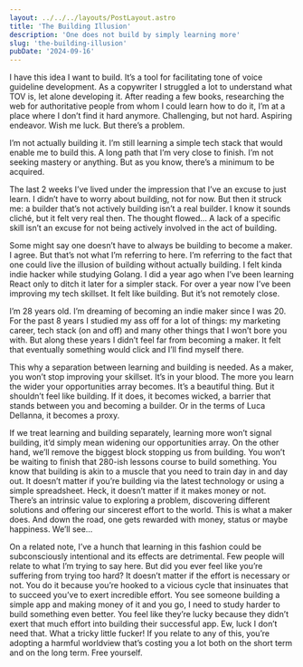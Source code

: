 ```yaml
---
layout: ../../../layouts/PostLayout.astro
title: 'The Building Illusion'
description: 'One does not build by simply learning more'
slug: 'the-building-illusion'
pubDate: '2024-09-16'
---
```


I have this idea I want to build. It’s a tool for facilitating tone of voice guideline development. As a copywriter I struggled a lot to understand what TOV is, let alone developing it. After reading a few books, researching the web for authoritative people from whom I could learn how to do it, I’m at a place where I don’t find it hard anymore. Challenging, but not hard. Aspiring endeavor. Wish me luck. But there’s a problem.

I’m not actually building it. I’m still learning a simple tech stack that would enable me to build this. A long path that I’m very close to finish. I’m not seeking mastery or anything. But as you know, there’s a minimum to be acquired.

The last 2 weeks I’ve lived under the impression that I’ve an excuse to just learn. I didn’t have to worry about building, not for now. But then it struck me: a builder that’s not actively building isn’t a real builder. I know it sounds cliché, but it felt very real then. The thought flowed… A lack of a specific skill isn’t an excuse for not being actively involved in the act of building.

Some might say one doesn’t have to always be building to become a maker. I agree. But that’s not what I’m referring to here. I’m referring to the fact that one could live the illusion of building without actually building. I felt kinda indie hacker while studying Golang. I did a year ago when I’ve been learning React only to ditch it later for a simpler stack. For over a year now I’ve been improving my tech skillset. It felt like building. But it’s not remotely close.

I’m 28 years old. I’m dreaming of becoming an indie maker since I was 20. For the past 8 years I studied my ass off for a lot of things: my marketing career, tech stack (on and off) and many other things that I won’t bore you with. But along these years I didn’t feel far from becoming a maker. It felt that eventually something would click and I’ll find myself there.

This why a separation between learning and building is needed. As a maker, you won’t stop improving your skillset. It’s in your blood. The more you learn the wider your opportunities array becomes. It’s a beautiful thing. But it shouldn’t feel like building. If it does, it becomes wicked, a barrier that stands between you and becoming a builder. Or in the terms of Luca Dellanna, it becomes a proxy.

If we treat learning and building separately, learning more won’t signal building, it’d simply mean widening our opportunities array. On the other hand, we’ll remove the biggest block stopping us from building. You won’t be waiting to finish that 280-ish lessons course to build something. You know that building is akin to a muscle that you need to train day in and day out. It doesn’t matter if you’re building via the latest technology or using a simple spreadsheet. Heck, it doesn’t matter if it makes money or not. There’s an intrinsic value to exploring a problem, discovering different solutions and offering our sincerest effort to the world. This is what a maker does. And down the road, one gets rewarded with money, status or maybe happiness. We’ll see…

On a related note, I’ve a hunch that learning in this fashion could be subconsciously intentional and its effects are detrimental. Few people will relate to what I’m trying to say here. But did you ever feel like you’re suffering from trying too hard? It doesn’t matter if the effort is necessary or not. You do it because you’re hooked to a vicious cycle that insinuates that to succeed you’ve to exert incredible effort. You see someone building a simple app and making money of it and you go, I need to study harder to build something even better. You feel like they’re lucky because they didn’t exert that much effort into building their successful app. Ew, luck I don’t need that. What a tricky little fucker! If you relate to any of this, you’re adopting a harmful worldview that’s costing you a lot both on the short term and on the long term. Free yourself.
